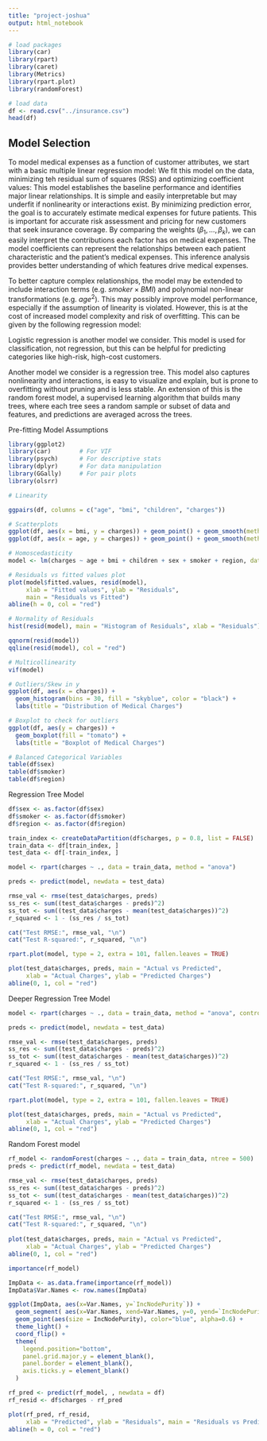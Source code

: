 ```yaml
---
title: "project-joshua"
output: html_notebook
---
```


```r
# load packages
library(car)
library(rpart)
library(caret)        
library(Metrics)
library(rpart.plot)
library(randomForest)

# load data
df <- read.csv("../insurance.csv")
head(df)
```

## Model Selection
To model medical expenses as a function of customer attributes, we start with a basic multiple linear regression model:
\begin{equation}
    y_i = \beta_0 + \beta_1\cdot age_i + \beta_2\cdot sex_i+\beta_3\cdot BMI_i+ \beta_4\cdot children_i+\beta_5\cdot smoker_i+\beta_6\cdot region_i
\end{equation}
We fit this model on the data, minimizing teh residual sum of squares (RSS) and optimizing coefficient values:
\begin{equation}
    min_\beta\sum^n_{i=1}(y_i-x_i^T\beta)^2
\end{equation}
This model establishes the baseline performance and identifies major linear relationships. It is simple and easily interpretable but may underfit if nonlinearity or interactions exist. By minimizing prediction error, the goal is to accurately estimate medical expenses for future patients. This is important for accurate risk assessment and pricing for new customers that seek insurance coverage. By comparing the weights $(\beta_1, \dots, \beta_k)$, we can easily interpret the contributions each factor has on medical expenses. The model coefficients can represent the relationships between each patient characteristic and the patient's medical expenses. This inference analysis provides better understanding of which features drive medical expenses. 

To better capture complex relationships, the model may be extended to include interaction terms (e.g. $smoker\times BMI$) and polynomial non-linear transformations (e.g. $age^2$). This may possibly improve model performance, especially if the assumption of linearity is violated. However, this is at the cost of increased model complexity and risk of overfitting. This can be given by the following regression model:
\begin{equation}
    y = \beta_0 + \sum^p_{j=1}\beta_jx_j+\sum_{j<k}\beta_{xj}x_jx_k
\end{equation}

Logistic regression is another model we consider. This model is used for classification, not regression, but this can be helpful for predicting categories like high-risk, high-cost customers.

Another model we consider is a regression tree. This model also captures nonlinearity and interactions, is easy to visualize and explain, but is prone to overfitting without pruning and is less stable. An extension of this is the random forest model, a supervised learning algorithm that builds many trees, where each tree sees a random sample or subset of data and features, and predictions are averaged across the trees.

Pre-fitting Model Assumptions

```r
library(ggplot2)
library(car)        # For VIF
library(psych)      # For descriptive stats
library(dplyr)      # For data manipulation
library(GGally)     # For pair plots
library(olsrr)
```


```r
# Linearity

ggpairs(df, columns = c("age", "bmi", "children", "charges"))

# Scatterplots
ggplot(df, aes(x = bmi, y = charges)) + geom_point() + geom_smooth(method = "lm")
ggplot(df, aes(x = age, y = charges)) + geom_point() + geom_smooth(method = "lm")
```

```r
# Homoscedasticity
model <- lm(charges ~ age + bmi + children + sex + smoker + region, data = df)

# Residuals vs fitted values plot
plot(model$fitted.values, resid(model),
     xlab = "Fitted values", ylab = "Residuals",
     main = "Residuals vs Fitted")
abline(h = 0, col = "red")
```

```r
# Normality of Residuals
hist(resid(model), main = "Histogram of Residuals", xlab = "Residuals")

qqnorm(resid(model))
qqline(resid(model), col = "red")
```
```r
# Multicollinearity
vif(model)
```
```r
# Outliers/Skew in y
ggplot(df, aes(x = charges)) +
  geom_histogram(bins = 30, fill = "skyblue", color = "black") +
  labs(title = "Distribution of Medical Charges")

# Boxplot to check for outliers
ggplot(df, aes(y = charges)) + 
  geom_boxplot(fill = "tomato") + 
  labs(title = "Boxplot of Medical Charges")
```
```r
# Balanced Categorical Variables
table(df$sex)
table(df$smoker)
table(df$region)
```


Regression Tree Model

```r
df$sex <- as.factor(df$sex)
df$smoker <- as.factor(df$smoker)
df$region <- as.factor(df$region)

train_index <- createDataPartition(df$charges, p = 0.8, list = FALSE)
train_data <- df[train_index, ]
test_data <- df[-train_index, ]

model <- rpart(charges ~ ., data = train_data, method = "anova")

preds <- predict(model, newdata = test_data)

rmse_val <- rmse(test_data$charges, preds)
ss_res <- sum((test_data$charges - preds)^2)
ss_tot <- sum((test_data$charges - mean(test_data$charges))^2)
r_squared <- 1 - (ss_res / ss_tot)

cat("Test RMSE:", rmse_val, "\n")
cat("Test R-squared:", r_squared, "\n")

rpart.plot(model, type = 2, extra = 101, fallen.leaves = TRUE)

plot(test_data$charges, preds, main = "Actual vs Predicted",
     xlab = "Actual Charges", ylab = "Predicted Charges")
abline(0, 1, col = "red")
```

Deeper Regression Tree Model

```r
model <- rpart(charges ~ ., data = train_data, method = "anova", control = rpart.control(minsplit = 5, cp = 0.001, maxdepth = 10))

preds <- predict(model, newdata = test_data)

rmse_val <- rmse(test_data$charges, preds)
ss_res <- sum((test_data$charges - preds)^2)
ss_tot <- sum((test_data$charges - mean(test_data$charges))^2)
r_squared <- 1 - (ss_res / ss_tot)

cat("Test RMSE:", rmse_val, "\n")
cat("Test R-squared:", r_squared, "\n")

rpart.plot(model, type = 2, extra = 101, fallen.leaves = TRUE)

plot(test_data$charges, preds, main = "Actual vs Predicted",
     xlab = "Actual Charges", ylab = "Predicted Charges")
abline(0, 1, col = "red")
```

Random Forest model

```r
rf_model <- randomForest(charges ~ ., data = train_data, ntree = 500)
preds <- predict(rf_model, newdata = test_data)

rmse_val <- rmse(test_data$charges, preds)
ss_res <- sum((test_data$charges - preds)^2)
ss_tot <- sum((test_data$charges - mean(test_data$charges))^2)
r_squared <- 1 - (ss_res / ss_tot)

cat("Test RMSE:", rmse_val, "\n")
cat("Test R-squared:", r_squared, "\n")
 
plot(test_data$charges, preds, main = "Actual vs Predicted",
     xlab = "Actual Charges", ylab = "Predicted Charges")
abline(0, 1, col = "red")
```
```r
importance(rf_model)
```
```r
ImpData <- as.data.frame(importance(rf_model))
ImpData$Var.Names <- row.names(ImpData)

ggplot(ImpData, aes(x=Var.Names, y=`IncNodePurity`)) +
  geom_segment( aes(x=Var.Names, xend=Var.Names, y=0, yend=`IncNodePurity`), color="skyblue") +
  geom_point(aes(size = IncNodePurity), color="blue", alpha=0.6) +
  theme_light() +
  coord_flip() +
  theme(
    legend.position="bottom",
    panel.grid.major.y = element_blank(),
    panel.border = element_blank(),
    axis.ticks.y = element_blank()
  )
```

```r
rf_pred <- predict(rf_model, , newdata = df)
rf_resid <- df$charges - rf_pred

plot(rf_pred, rf_resid,
     xlab = "Predicted", ylab = "Residuals", main = "Residuals vs Predicted (RF)")
abline(h = 0, col = "red")
```



